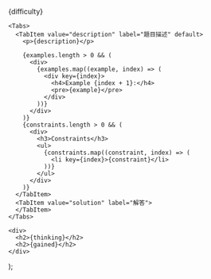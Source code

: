 
  <div>
    <p>{difficulty}</p>

    <Tabs>
      <TabItem value="description" label="題目描述" default>
        <p>{description}</p>

        {examples.length > 0 && (
          <div>
            {examples.map((example, index) => (
              <div key={index}>
                <h4>Example {index + 1}:</h4>
                <pre>{example}</pre>
              </div>
            ))}
          </div>
        )}
        {constraints.length > 0 && (
          <div>
            <h3>Constraints</h3>
            <ul>
              {constraints.map((constraint, index) => (
                <li key={index}>{constraint}</li>
              ))}
            </ul>
          </div>
        )}
      </TabItem>
      <TabItem value="solution" label="解答">
      </TabItem>
    </Tabs>

    <div>
      <h2>{thinking}</h2>
      <h2>{gained}</h2>
    </div>
  </div>
);

